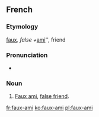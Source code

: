 ==French==

===Etymology===
[[faux#French|faux]]'', false + ''[[ami#French|ami]]'', friend

===Pronunciation===
* {{audio|Fr-Paris--faux-ami.ogg|Audio (Paris)|lang=fr}}

===Noun===
{{fr-noun|head=[[faux]]-[[ami]]|m}}

# [[faux ami#English|Faux ami]], [[false friend]].

[[fr:faux-ami]]
[[ko:faux-ami]]
[[pl:faux-ami]]
